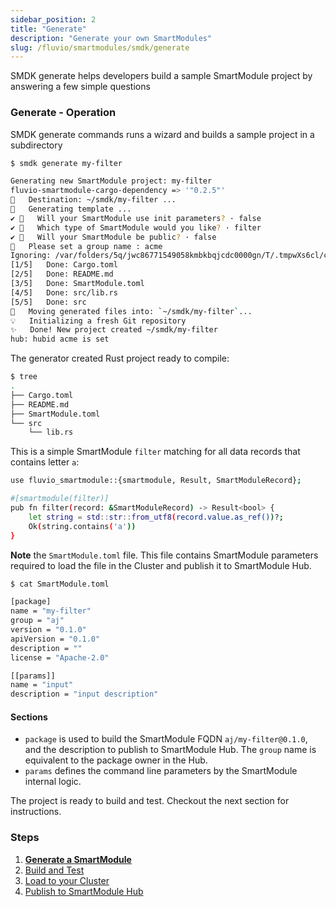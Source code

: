 ```yaml
---
sidebar_position: 2
title: "Generate"
description: "Generate your own SmartModules"
slug: /fluvio/smartmodules/smdk/generate
---
```


SMDK generate helps developers build a sample SmartModule project by answering a few simple questions

### Generate - Operation

SMDK generate commands runs a wizard and builds a sample project in a subdirectory

```bash copy="fl"
$ smdk generate my-filter

Generating new SmartModule project: my-filter
fluvio-smartmodule-cargo-dependency => '"0.2.5"'
🔧   Destination: ~/smdk/my-filter ...
🔧   Generating template ...
✔ 🤷   Will your SmartModule use init parameters? · false
✔ 🤷   Which type of SmartModule would you like? · filter
✔ 🤷   Will your SmartModule be public? · false
🤷   Please set a group name : acme
Ignoring: /var/folders/5q/jwc86771549058kmbkbqjcdc0000gn/T/.tmpwXs6cl/cargo-generate.toml
[1/5]   Done: Cargo.toml
[2/5]   Done: README.md
[3/5]   Done: SmartModule.toml
[4/5]   Done: src/lib.rs
[5/5]   Done: src
🔧   Moving generated files into: `~/smdk/my-filter`...
💡   Initializing a fresh Git repository
✨   Done! New project created ~/smdk/my-filter
hub: hubid acme is set
```

The generator created Rust project ready to compile:

```bash
$ tree
.
├── Cargo.toml
├── README.md
├── SmartModule.toml
└── src
    └── lib.rs
```

This is a simple SmartModule `filter` matching for all data records that contains letter `a`:

```bash
use fluvio_smartmodule::{smartmodule, Result, SmartModuleRecord};

#[smartmodule(filter)]
pub fn filter(record: &SmartModuleRecord) -> Result<bool> {
    let string = std::str::from_utf8(record.value.as_ref())?;
    Ok(string.contains('a'))
}
```

**Note** the `SmartModule.toml` file. This file contains SmartModule parameters required to load the file in the Cluster and publish it to SmartModule Hub.

```bash copy="fl"
$ cat SmartModule.toml

[package]
name = "my-filter"
group = "aj"
version = "0.1.0"
apiVersion = "0.1.0"
description = ""
license = "Apache-2.0"

[[params]]
name = "input"
description = "input description"
```

#### Sections

* `package` is used to build the SmartModule FQDN `aj/my-filter@0.1.0`, and the description to publish to SmartModule Hub. The `group` name is equivalent to the package owner in the Hub.
* `params` defines the command line parameters by the SmartModule internal logic.

The project is ready to build and test. Checkout the next section for instructions.

### Steps

1. **[Generate a SmartModule]**
2. [Build and Test]
3. [Load to your Cluster]
4. [Publish to SmartModule Hub]

[Generate a SmartModule]: /docs/fluvio/smartmodules/smdk/generate
[Build and Test]: /docs/fluvio/smartmodules/smdk/build
[Load to your Cluster]: /docs/fluvio/smartmodules/smdk/load
[Publish to SmartModule Hub]: /docs/fluvio/smartmodules/smdk/publish
